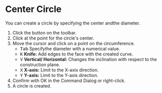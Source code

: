 
# Center Circle 

<Reference shortcut="" command="Center Circle" button="Toolbar" />

You can create a circle by specifying the center andthe diameter.

1. Click the button <ButtonIcon type="button-center-circle" /> on the toolbar.
2. Click at the point for the circle's center.
3. Move the cursor and click on a point on the circumference.
   - <kbd>Tab</kbd> Specifythe diameter with a numerical value.
   - <kbd>K</kbd> **Knife:** Add edges to the face with the created curve.
   - <kbd>V</kbd> **Vertical/ Horizontal:** Changes the inclination with respect to the construction plane.
   - <kbd>X</kbd> **X-axis:** Limit to the X-axis direction.
   - <kbd>Y</kbd> **Y-axis:** Limit to the Y-axis direction.
4. Confirm with OK in the Command Dialog or right-click.
5. A circle is created.


